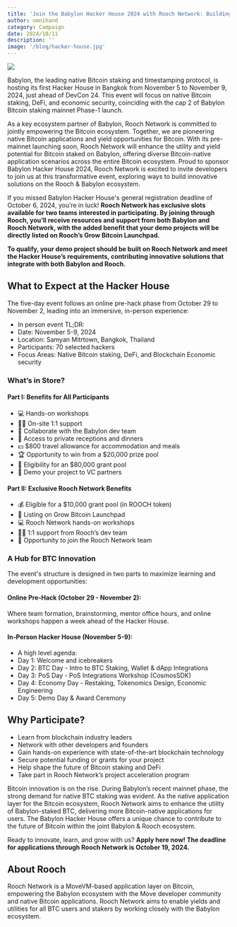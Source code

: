 ```yaml
---
title: 'Join the Babylon Hacker House 2024 with Rooch Network: Building Native Bitcoin Applications on the Rooch & Babylon Ecosystem'
author: omnihand
category: Campaign
date: 2024/10/11
description: ''
image: '/blog/hacker-house.jpg'
---
```



<PostHeader />

![](/blog/hacker-house.jpg)

Babylon, the leading native Bitcoin staking and timestamping protocol, is hosting its first Hacker House in Bangkok from November 5 to November 9, 2024, just ahead of DevCon 24. This event will focus on native Bitcoin staking, DeFi, and economic security, coinciding with the cap 2 of Babylon Bitcoin staking mainnet Phase-1 launch.

As a key ecosystem partner of Babylon, Rooch Network is committed to jointly empowering the Bitcoin ecosystem. Together, we are pioneering native Bitcoin applications and yield opportunities for Bitcoin. With its pre-mainnet launching soon, Rooch Network will enhance the utility and yield potential for Bitcoin staked on Babylon, offering diverse Bitcoin-native application scenarios across the entire Bitcoin ecosystem. Proud to sponsor Babylon Hacker House 2024, Rooch Network is excited to invite developers to join us at this transformative event, exploring ways to build innovative solutions on the Rooch & Babylon ecosystem.

If you missed Babylon Hacker House's general registration deadline of October 6, 2024, you’re in luck! **Rooch Network has exclusive slots available for two teams interested in participating. By joining through Rooch, you’ll receive resources and support from both Babylon and Rooch Network, with the added benefit that your demo projects will be directly listed on Rooch’s Grow Bitcoin Launchpad.**

**To qualify, your demo project should be built on Rooch Network and meet the Hacker House’s requirements, contributing innovative solutions that integrate with both Babylon and Rooch.**

## What to Expect at the Hacker House

The five-day event follows an online pre-hack phase from October 29 to November 2, leading into an immersive, in-person experience:

- In person event TL;DR:
- Date: November 5-9, 2024
- Location: Samyan Mitrtown, Bangkok, Thailand
- Participants: 70 selected hackers
- Focus Areas: Native Bitcoin staking, DeFi, and Blockchain Economic security

### What’s in Store?

#### Part I: Benefits for All Participants

- 💻 Hands-on workshops
- 👩‍💻 On-site 1:1 support
- 🤝 Collaborate with the Babylon dev team
- 🍻 Access to private receptions and dinners
- 💵 $800 travel allowance for accommodation and meals
- 🏆 Opportunity to win from a $20,000 prize pool
- 📄 Eligibility for an $80,000 grant pool
- 💼 Demo your project to VC partners

#### Part II: Exclusive Rooch Network Benefits

- 💰 Eligible for a $10,000 grant pool (in ROOCH token)
- 🚀 Listing on Grow Bitcoin Launchpad
- 💻 Rooch Network hands-on workshops
- 👩‍💻 1:1 support from Rooch’s dev team
- 🔑 Opportunity to join the Rooch Network team

### A Hub for BTC Innovation

The event's structure is designed in two parts to maximize learning and development opportunities:

#### Online Pre-Hack (October 29 - November 2):

Where team formation, brainstorming, mentor office hours, and online workshops happen a week ahead of the Hacker House.

#### In-Person Hacker House (November 5-9):

- A high level agenda:
- Day 1: Welcome and icebreakers
- Day 2: BTC Day - Intro to BTC Staking, Wallet & dApp Integrations
- Day 3: PoS Day - PoS Integrations Workshop (CosmosSDK)
- Day 4: Economy Day - Restaking, Tokenomics Design, Economic Engineering
- Day 5: Demo Day & Award Ceremony

## Why Participate?

- Learn from blockchain industry leaders
- Network with other developers and founders
- Gain hands-on experience with state-of-the-art blockchain technology
- Secure potential funding or grants for your project
- Help shape the future of Bitcoin staking and DeFi
- Take part in Rooch Network’s project acceleration program

Bitcoin innovation is on the rise. During Babylon’s recent mainnet phase, the strong demand for native BTC staking was evident. As the native application layer for the Bitcoin ecosystem, Rooch Network aims to enhance the utility of Babylon-staked BTC, delivering more Bitcoin-native applications for users. The Babylon Hacker House offers a unique chance to contribute to the future of Bitcoin within the joint Babylon & Rooch ecosystem.

Ready to innovate, learn, and grow with us? **Apply here now! The deadline for applications through Rooch Network is October 19, 2024.**

## About Rooch

Rooch Network is a MoveVM-based application layer on Bitcoin, empowering the Babylon ecosystem with the Move developer community and native Bitcoin applications. Rooch Network aims to enable yields and utilities for all BTC users and stakers by working closely with the Babylon ecosystem. 
